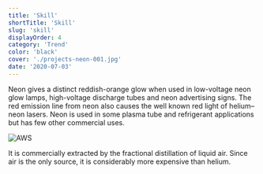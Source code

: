 ```yaml
---
title: 'Skill'
shortTitle: 'Skill'
slug: 'skill'
displayOrder: 4
category: 'Trend'
color: 'black'
cover: './projects-neon-001.jpg'
date: '2020-07-03'
---
```


<SkillSet />

Neon gives a distinct reddish-orange glow when used in low-voltage neon glow lamps, high-voltage discharge tubes and neon advertising signs. The red emission line from neon also causes the well known red light of helium–neon lasers. Neon is used in some plasma tube and refrigerant applications but has few other commercial uses.

![AWS](./aws.svg)

It is commercially extracted by the fractional distillation of liquid air. Since air is the only source, it is considerably more expensive than helium.
